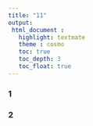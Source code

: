 ```yaml
---
title: "11"
output:
 html_document :
   highlight: textmate
   theme : cosmo
   toc: true
   toc_depth: 3
   toc_float: true
---
```


### 1

### 2
